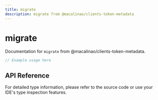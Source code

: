 ```yaml
---
title: migrate
description: migrate from @macalinao/clients-token-metadata
---
```


# migrate

Documentation for `migrate` from @macalinao/clients-token-metadata.

```typescript
// Example usage here
```

## API Reference

For detailed type information, please refer to the source code or use your IDE's type inspection features.
